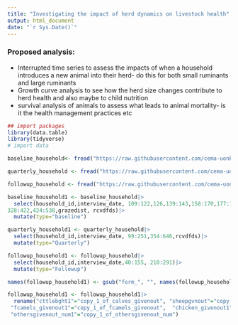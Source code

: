 ---
title: "Investigating the impact of herd dynamics on livestock health"
output: html_document
date: "`r Sys.Date()`"
---

### Proposed analysis:

- Interrupted time series to assess the impacts of when a household introduces a new animal into their herd- do this for both small ruminants and large ruminants
- Growth curve analysis to see how the herd size changes contribute to herd health and also maybe to child nutrition
- survival analysis of animals to assess what leads to animal mortality- is it the health management practices etc

```{r}
## import packages
library(data.table)
library(tidyverse)
# import data

baseline_household<- fread("https://raw.githubusercontent.com/cema-uonbi/L4H/main/data/L4H%20cleaned%20baseline%20data.csv", na.strings = "---")

quarterly_household <- fread("https://raw.githubusercontent.com/cema-uonbi/L4H/main/data/L4H%20cleaned%20quarterly%20data.csv", na.strings = "---")

followup_household <- fread("https://raw.githubusercontent.com/cema-uonbi/L4H/main/data/L4H%20cleaned%20followup%20data.csv",na.strings = "---")

baseline_household1 <- baseline_household|>
  select(household_id,interview_date, 109:122,126,139:143,158:170,177:180, 187:191,200:209, 219:228,320:324,   
328:422,424:538,grazedist, rcvdfds)|>
  mutate(type="baseline")

quarterly_household1 <- quarterly_household|>
  select(household_id,interview_date, 99:251,354:646,rcvdfds)|>
  mutate(type="Quarterly")

followup_household1 <- followup_household|>
  select(household_id,interview_date,40:155, 210:291)|>
  mutate(type="Followup")

names(followup_household1) <- gsub("form_", "", names(followup_household1))

followup_household1 <- followup_household1|>
  rename("cttlebght1"="copy_1_of_calves_givenout", "sheepgvnout"="copy_1_of_sheep_givenout",     "msheep_givenout1"="copy_1_of_msheep_givenout",    "fsheep_givenout1"="copy_1_of_fsheep_givenout",   "goats_givenout1"="copy_1_of_goats_givenout",     "mgoats_givenout1"="copy_1_of_mgoats_givenout",   "fgoats_givenout1"="copy_1_of_fgoats_givenout",   "camels_givenout1"= "copy_1_of_camels_givenout",    "mcamels_givenout1"="copy_1_of_mcamels_givenout",  
 "fcamels_givenout1"="copy_1_of_fcamels_givenout",  "chicken_givenout1"= "copy_1_of_chicken_givenout", "othersgivenout1"= "copy_1_of_othersgivenout",    
 "othersgivenout_num1"="copy_1_of_othersgivenout_num")


```

